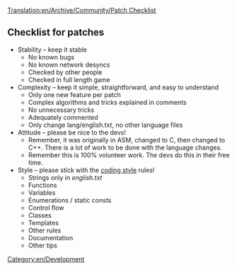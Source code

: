 [[Translation:en/Archive/Community/Patch Checklist]]
{{en/DevDoc}}
{{en/outdated|Please see [https://github.com/OpenTTD/OpenTTD/blob/master/CONTRIBUTING.md Contributing to OpenTTD on GitHub] for guidelines.}}


== Checklist for patches ==

*Stability – keep it stable
**No known bugs
**No known network desyncs
**Checked by other people
**Checked in full length game
*Complexity – keep it simple, straightforward, and easy to understand
**Only one new feature per patch
**Complex algorithms and tricks explained in comments
**No unnecessary tricks
**Adequately commented
**Only change lang/english.txt, no other language files
*Attitude – please be nice to the devs!
**Remember, it was originally in ASM, changed to C, then changed to C++. There is a lot of work to be done with the language changes.
**Remember this is 100% volunteer work. The devs do this in their free time.
*Style – please stick with the [[en/Development/Coding style|coding style]] rules!
**Strings only in ''english.txt''
**Functions
**Variables
**Enumerations / static consts
**Control flow
**Classes
**Templates
**Other rules
**Documentation
**Other tips

[[Category:en/Development]]